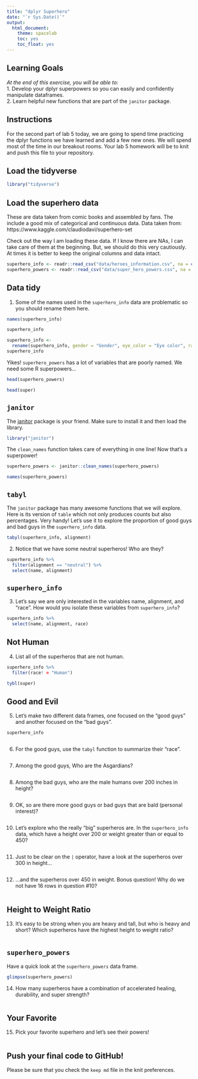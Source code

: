 ```yaml
---
title: "dplyr Superhero"
date: "`r Sys.Date()`"
output:
  html_document:
    theme: spacelab
    toc: yes
    toc_float: yes
---
```


## Learning Goals  
*At the end of this exercise, you will be able to:*    
1. Develop your dplyr superpowers so you can easily and confidently manipulate dataframes.  
2. Learn helpful new functions that are part of the `janitor` package.  

## Instructions
For the second part of lab 5 today, we are going to spend time practicing the dplyr functions we have learned and add a few new ones. We will spend most of the time in our breakout rooms. Your lab 5 homework will be to knit and push this file to your repository.  

## Load the tidyverse
```r
library("tidyverse")
```

## Load the superhero data
These are data taken from comic books and assembled by fans. The include a good mix of categorical and continuous data.  Data taken from: https://www.kaggle.com/claudiodavi/superhero-set  

Check out the way I am loading these data. If I know there are NAs, I can take care of them at the beginning. But, we should do this very cautiously. At times it is better to keep the original columns and data intact.  
```r
superhero_info <- readr::read_csv("data/heroes_information.csv", na = c("", "-99", "-"))
superhero_powers <- readr::read_csv("data/super_hero_powers.csv", na = c("", "-99", "-"))
```

## Data tidy
1. Some of the names used in the `superhero_info` data are problematic so you should rename them here.  
```r
names(superhero_info)
```
```r
superhero_info
```

```r
superhero_info <- 
  rename(superhero_info, gender = "Gender", eye_color = "Eye color", race = "Race", hair_color= "Hair color", height= "Height", publisher= "Publisher", skin_color= "Skin color", alignment = "Alignment", weight= "Weight")
superhero_info
```



Yikes! `superhero_powers` has a lot of variables that are poorly named. We need some R superpowers...
```r
head(superhero_powers)
```
```r
head(super)
```

## `janitor`
The [janitor](https://garthtarr.github.io/meatR/janitor.html) package is your friend. Make sure to install it and then load the library.  
```r
library("janitor")
```

The `clean_names` function takes care of everything in one line! Now that's a superpower!
```r
superhero_powers <- janitor::clean_names(superhero_powers)
```
```r
names(superhero_powers)
```


## `tabyl`
The `janitor` package has many awesome functions that we will explore. Here is its version of `table` which not only produces counts but also percentages. Very handy! Let's use it to explore the proportion of good guys and bad guys in the `superhero_info` data.  

```r
tabyl(superhero_info, alignment)
```

2. Notice that we have some neutral superheros! Who are they?
```r
superhero_info %>%
  filter(alignment == "neutral") %>%
  select(name, alignment)
```

## `superhero_info`
3. Let's say we are only interested in the variables name, alignment, and "race". How would you isolate these variables from `superhero_info`?
```r
superhero_info %>%
  select(name, alignment, race)
```


## Not Human
4. List all of the superheros that are not human.
```r
superhero_info %>%
  filter(race! = "Human")
```
```r
tybl(super)
```


## Good and Evil
5. Let's make two different data frames, one focused on the "good guys" and another focused on the "bad guys".
```r
superhero_info
```

```r

```

6. For the good guys, use the `tabyl` function to summarize their "race".
```r

```

7. Among the good guys, Who are the Asgardians?
```r

```

8. Among the bad guys, who are the male humans over 200 inches in height?
```r

```

9. OK, so are there more good guys or bad guys that are bald (personal interest)?
```r

```

10. Let's explore who the really "big" superheros are. In the `superhero_info` data, which have a height over 200 or weight greater than or equal to 450?
```r

```

11. Just to be clear on the `|` operator,  have a look at the superheros over 300 in height...
```r

```

12. ...and the superheros over 450 in weight. Bonus question! Why do we not have 16 rows in question #10?
```r

```

## Height to Weight Ratio
13. It's easy to be strong when you are heavy and tall, but who is heavy and short? Which superheros have the highest height to weight ratio?
```r

```

## `superhero_powers`
Have a quick look at the `superhero_powers` data frame.  
```r
glimpse(superhero_powers)
```

14. How many superheros have a combination of accelerated healing, durability, and super strength?
```r

```

## Your Favorite
15. Pick your favorite superhero and let's see their powers!
```r

```

## Push your final code to GitHub!
Please be sure that you check the `keep md` file in the knit preferences.  